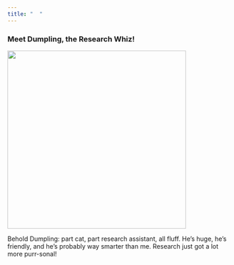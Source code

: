 ```yaml
---
title: "  "
---
```


### Meet Dumpling, the Research Whiz!

![](Image/IMG_5546.JPG){fig-align="center" width="400"}

Behold Dumpling: part cat, part research assistant, all fluff. He's huge, he's friendly, and he's probably way smarter than me. Research just got a lot more purr-sonal!
